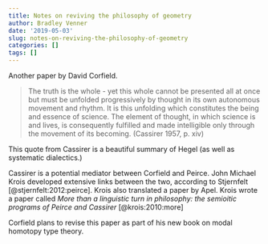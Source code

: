 ```yaml
---
title: Notes on reviving the philosophy of geometry
author: Bradley Venner
date: '2019-05-03'
slug: notes-on-reviving-the-philosophy-of-geometry
categories: []
tags: []
---
```


Another paper by David Corfield.

> The truth is the whole - yet this whole cannot be presented all at once but must be unfolded progressively by thought in its own autonomous movement and rhythm. It is this unfolding which constitutes the being and essence of science. The element of thought, in which science is and lives, is consequently fulfilled and made intelligible only through the movement of its becoming. (Cassirer 1957, p. xiv)

This quote from Cassirer is a beautiful summary of Hegel (as well as systematic dialectics.)

Cassirer is a potential mediator between Corfield and Peirce.  John Michael Krois developed extensive links between the two, according to Stjernfelt [@stjernfelt:2012:peirce].  Krois also translated a paper by Apel.  Krois wrote a paper called *More than a linguistic turn in philosophy:  the semioitic programs of Peirce and Cassirer* [@krois:2010:more]

Corfield plans to revise this paper as part of his new book on modal homotopy type theory.